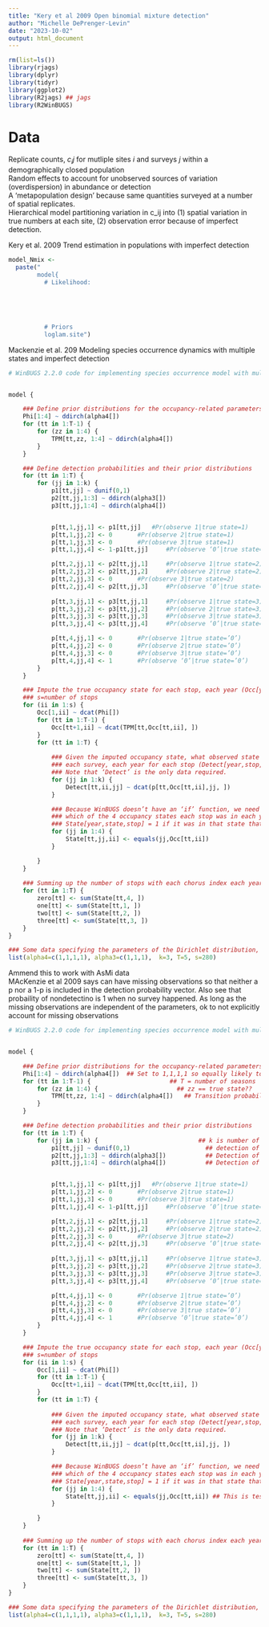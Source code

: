 ```yaml
---
title: "Kery et al 2009 Open binomial mixture detection"
author: "Michelle DePrenger-Levin"
date: "2023-10-02"
output: html_document
---
```



```r
rm(list=ls())
library(rjags)
library(dplyr)
library(tidyr)
library(ggplot2)
library(R2jags) ## jags
library(R2WinBUGS)

```


# Data   
Replicate counts, $c_ij$ for mutliple sites $i$ and surveys $j$ within a demographically closed population    
Random effects to account for unobserved sources of variation (overdispersion) in abundance or detection    
A 'metapopulation design' because same quantities surveyed at a number of spatial replicates.   
Hierarchical model partitioning variation in c_ij into (1) spatial variation in true numbers at each site, (2) observation error because of imperfect detection.  


Kery et al. 2009 Trend estimation in populations with imperfect detection

```r
model_Nmix <- 
  paste("
        model{
          # Likelihood:
        
        
        
        
        
          # Priors
          loglam.site")


```


Mackenzie et al. 209 Modeling species occurrence dynamics with multiple states and imperfect detection     
```r
# WinBUGS 2.2.0 code for implementing species occurrence model with multiple states for green frog example. There were 4-levels of occurrence, chorus indices of size 0-3, and the problem has been coded such that the chorus index of 0 corresponds to level 4 in the WinBUGS code, other index values remain unchanged. A non-detection is therefore recorded as a ‘4’ in the data rather than a 0. Data files available by contacting Darryl at darryl@proteus.co.nz.


model {

	### Define prior distributions for the occupancy-related parameters
	Phi[1:4] ~ ddirch(alpha4[])
	for (tt in 1:T-1) {
		for (zz in 1:4) {
			TPM[tt,zz, 1:4] ~ ddirch(alpha4[])
		}
	}

	### Define detection probabilities and their prior distributions 
	for (tt in 1:T) {
		for (jj in 1:k) {
			p1[tt,jj] ~ dunif(0,1)
			p2[tt,jj,1:3] ~ ddirch(alpha3[])
			p3[tt,jj,1:4] ~ ddirch(alpha4[])


			p[tt,1,jj,1] <- p1[tt,jj]	#Pr(observe 1|true state=1)
			p[tt,1,jj,2] <- 0		#Pr(observe 2|true state=1)
			p[tt,1,jj,3] <- 0		#Pr(observe 3|true state=1)
			p[tt,1,jj,4] <- 1-p1[tt,jj] 	#Pr(observe ‘0’|true state=1)

			p[tt,2,jj,1] <- p2[tt,jj,1] 	#Pr(observe 1|true state=2)
			p[tt,2,jj,2] <- p2[tt,jj,2] 	#Pr(observe 2|true state=2)
			p[tt,2,jj,3] <- 0		#Pr(observe 3|true state=2)
			p[tt,2,jj,4] <- p2[tt,jj,3] 	#Pr(observe ‘0’|true state=2)
			
			p[tt,3,jj,1] <- p3[tt,jj,1] 	#Pr(observe 1|true state=3)
			p[tt,3,jj,2] <- p3[tt,jj,2] 	#Pr(observe 2|true state=3)
			p[tt,3,jj,3] <- p3[tt,jj,3] 	#Pr(observe 3|true state=3)
			p[tt,3,jj,4] <- p3[tt,jj,4] 	#Pr(observe ‘0’|true state=3)

			p[tt,4,jj,1] <- 0		#Pr(observe 1|true state=’0’)
			p[tt,4,jj,2] <- 0		#Pr(observe 2|true state=’0’)
			p[tt,4,jj,3] <- 0		#Pr(observe 3|true state=’0’)
			p[tt,4,jj,4] <- 1		#Pr(observe ‘0’|true state=’0’)
		}
	}

	### Impute the true occupancy state for each stop, each year (Occ[year,stop]).
	### s=number of stops
	for (ii in 1:s) {
		Occ[1,ii] ~ dcat(Phi[])
		for (tt in 1:T-1) {
			Occ[tt+1,ii] ~ dcat(TPM[tt,Occ[tt,ii], ])
		}
		for (tt in 1:T) {
			
			### Given the imputed occupancy state, what observed state was detected in
			### each survey, each year for each stop (Detect[year,stop,survey]). 
			### Note that ‘Detect’ is the only data required.
			for (jj in 1:k) {
				Detect[tt,ii,jj] ~ dcat(p[tt,Occ[tt,ii],jj, ])
			}

			### Because WinBUGS doesn’t have an ‘if’ function, we need to keep track of
			### which of the 4 occupancy states each stop was in each year.
			### State[year,state,stop] = 1 if it was in that state that year, and 0 otherwise.
			for (jj in 1:4) {
				State[tt,jj,ii] <- equals(jj,Occ[tt,ii])
			}

		}
	}
	
	### Summing up the number of stops with each chorus index each year
	for (tt in 1:T) {
		zero[tt] <- sum(State[tt,4, ])
		one[tt] <- sum(State[tt,1, ])
		two[tt] <- sum(State[tt,2, ])
		three[tt] <- sum(State[tt,3, ])
	}
}

### Some data specifying the parameters of the Dirichlet distribution, number of surveys per year, number of years and number of stops.
list(alpha4=c(1,1,1,1), alpha3=c(1,1,1),  k=3, T=5, s=280)


```



Ammend this to work with AsMi data     
MAcKenzie et al 2009 says can have missing observations so that neither a p nor a 1-p is included in the detection probability vector. Also see that probaility of nondetectino is 1 when no survey happened. As long as the missing observations are independent of the parameters, ok to not explicitly account for missing observations 
```r


# WinBUGS 2.2.0 code for implementing species occurrence model with multiple states for green frog example. There were 4-levels of occurrence, chorus indices of size 0-3, and the problem has been coded such that the chorus index of 0 corresponds to level 4 in the WinBUGS code, other index values remain unchanged. A non-detection is therefore recorded as a ‘4’ in the data rather than a 0. Data files available by contacting Darryl at darryl@proteus.co.nz.


model {

	### Define prior distributions for the occupancy-related parameters
	Phi[1:4] ~ ddirch(alpha4[])  ## Set to 1,1,1,1 so equally likely to be in any state
	for (tt in 1:T-1) {                      ## T = number of seasons
		for (zz in 1:4) {                      ## zz == true state??
			TPM[tt,zz, 1:4] ~ ddirch(alpha4[])   ## Transition probability matrix
		}
	}

	### Define detection probabilities and their prior distributions 
	for (tt in 1:T) {
		for (jj in 1:k) {                            ## k is number of surveys
			p1[tt,jj] ~ dunif(0,1)                     ## detection of state 1: 0-1
			p2[tt,jj,1:3] ~ ddirch(alpha3[])           ## Detection of state 2: Dirichlet where equally likely as sizes 1:3
			p3[tt,jj,1:4] ~ ddirch(alpha4[])           ## Detection of largest state 3: Dirichlet where equally likely as three sizes or no-detection


			p[tt,1,jj,1] <- p1[tt,jj]	#Pr(observe 1|true state=1)
			p[tt,1,jj,2] <- 0		#Pr(observe 2|true state=1)
			p[tt,1,jj,3] <- 0		#Pr(observe 3|true state=1)
			p[tt,1,jj,4] <- 1-p1[tt,jj] 	#Pr(observe ‘0’|true state=1)

			p[tt,2,jj,1] <- p2[tt,jj,1] 	#Pr(observe 1|true state=2)
			p[tt,2,jj,2] <- p2[tt,jj,2] 	#Pr(observe 2|true state=2)
			p[tt,2,jj,3] <- 0		#Pr(observe 3|true state=2)
			p[tt,2,jj,4] <- p2[tt,jj,3] 	#Pr(observe ‘0’|true state=2)
			
			p[tt,3,jj,1] <- p3[tt,jj,1] 	#Pr(observe 1|true state=3)
			p[tt,3,jj,2] <- p3[tt,jj,2] 	#Pr(observe 2|true state=3)
			p[tt,3,jj,3] <- p3[tt,jj,3] 	#Pr(observe 3|true state=3)
			p[tt,3,jj,4] <- p3[tt,jj,4] 	#Pr(observe ‘0’|true state=3)

			p[tt,4,jj,1] <- 0		#Pr(observe 1|true state=’0’)
			p[tt,4,jj,2] <- 0		#Pr(observe 2|true state=’0’)
			p[tt,4,jj,3] <- 0		#Pr(observe 3|true state=’0’)
			p[tt,4,jj,4] <- 1		#Pr(observe ‘0’|true state=’0’)
		}
	}

	### Impute the true occupancy state for each stop, each year (Occ[year,stop]).
	### s=number of stops
	for (ii in 1:s) {
		Occ[1,ii] ~ dcat(Phi[])
		for (tt in 1:T-1) {
			Occ[tt+1,ii] ~ dcat(TPM[tt,Occ[tt,ii], ])
		}
		for (tt in 1:T) {
			
			### Given the imputed occupancy state, what observed state was detected in
			### each survey, each year for each stop (Detect[year,stop,survey]). 
			### Note that ‘Detect’ is the only data required.
			for (jj in 1:k) {
				Detect[tt,ii,jj] ~ dcat(p[tt,Occ[tt,ii],jj, ])
			}

			### Because WinBUGS doesn’t have an ‘if’ function, we need to keep track of
			### which of the 4 occupancy states each stop was in each year.
			### State[year,state,stop] = 1 if it was in that state that year, and 0 otherwise.
			for (jj in 1:4) {
				State[tt,jj,ii] <- equals(jj,Occ[tt,ii]) ## This is testing if equal and returns 1 if true, 0 if false
			}

		}
	}
	
	### Summing up the number of stops with each chorus index each year
	for (tt in 1:T) {
		zero[tt] <- sum(State[tt,4, ])
		one[tt] <- sum(State[tt,1, ])
		two[tt] <- sum(State[tt,2, ])
		three[tt] <- sum(State[tt,3, ])
	}
}

### Some data specifying the parameters of the Dirichlet distribution, number of surveys per year, number of years and number of stops (surveys).
list(alpha4=c(1,1,1,1), alpha3=c(1,1,1),  k=3, T=5, s=280)


```

